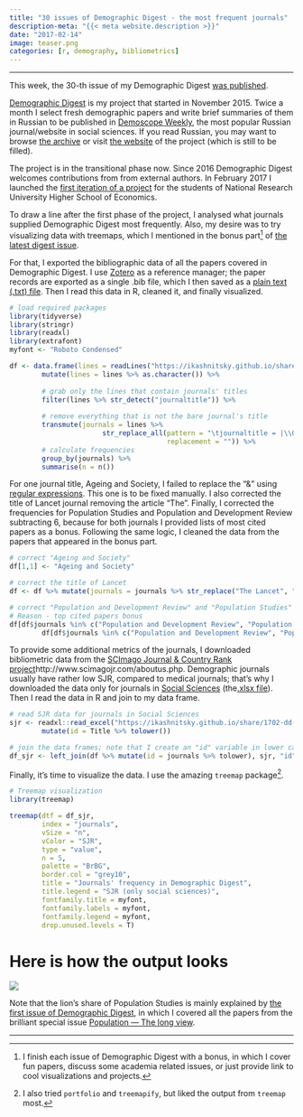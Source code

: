 ```yaml
---
title: "30 issues of Demographic Digest - the most frequent journals"
description-meta: "{{< meta website.description >}}"
date: "2017-02-14"
image: teaser.png
categories: [r, demography, bibliometrics]
---
```


***

This week, the 30-th issue of my Demographic Digest [was published](http://demoscope.ru/weekly/2017/0715/digest01.php).   

[Demographic Digest](/dd) is my project that started in November 2015. Twice a month I select fresh demographic papers and write brief summaries of them in Russian to be published in [Demoscope Weekly](http://demoscope.ru), the most popular Russian journal/website in social sciences. If you read Russian, you may want to browse [the archive](http://demoscope.ru/weekly/arc/arcdigest.php) or visit [the website](https://ikashnitsky.github.io/dem-digest/) of the project (which is still to be filled).  

The project is in the transitional phase now. Since 2016 Demographic Digest welcomes contributions from from external authors. In February 2017 I launched the [first iteration of a project](https://www.hse.ru/org/hse/pfair/199751652.html) for the students of National Research University Higher School of Economics.  

To draw a line after the first phase of the project, I analysed what journals supplied Demographic Digest most frequently. Also, my desire was to try visualizing data with treemaps, which I mentioned in the bonus part[^1] of [the latest digest issue](http://demoscope.ru/weekly/2017/0715/digest03.php).  

For that, I exported the bibliographic data of all the papers covered in Demographic Digest. I use [Zotero](https://www.zotero.org) as a reference manager; the paper records are exported as a single .bib file, which I then saved as a [plain text (.txt) file](/share/1702-dd-stats/dd-bib.txt). Then I read this data in R, cleaned it, and finally visualized.


```r
# load required packages
library(tidyverse)
library(stringr)
library(readxl)
library(extrafont)
myfont <- "Roboto Condensed"

df <- data.frame(lines = readLines("https://ikashnitsky.github.io/share/1702-dd-stats/dd-bib.txt")) %>% 
        mutate(lines = lines %>% as.character()) %>% 
        
        # grab only the lines that contain journals' titles
        filter(lines %>% str_detect("journaltitle")) %>% 
        
        # remove everything that is not the bare journal's title
        transmute(journals = lines %>% 
                       str_replace_all(pattern = "\tjournaltitle = |\\Q{\\E|\\Q}\\E,|\\Q}\\E", 
                                       replacement = "")) %>% 
        # calculate frequencies
        group_by(journals) %>% 
        summarise(n = n())
```

For one journal title, Ageing and Society, I failed to replace the "\&" using [regular expressions](https://www.rstudio.com/wp-content/uploads/2016/09/RegExCheatsheet.pdf). This one is to be fixed manually. I also corrected the title of Lancet journal removing the article "The". Finally, I corrected the frequencies for Population Studies and Population and Development Review subtracting 6, because for both journals I provided lists of most cited papers as a bonus. Following the same logic, I cleaned the data from the papers that appeared in the bonus part. 

```r
# correct "Ageing and Society"
df[1,1] <- "Ageing and Society"

# correct the title of Lancet
df <- df %>% mutate(journals = journals %>% str_replace("The Lancet", "Lancet"))

# correct "Population and Development Review" and "Population Studies" for 6 each
# Reason - top cited papers bonus
df[df$journals %in% c("Population and Development Review", "Population Studies"), 2] <- 
        df[df$journals %in% c("Population and Development Review", "Population Studies"), 2] - 6
```

To provide some additional metrics of the journals, I downloaded bibliometric data from the [SCImago Journal & Country Rank project]()http://www.scimagojr.com/aboutus.php. Demographic journals usually have rather low SJR, compared to medical journals; that's why I downloaded the data only for journals in [Social Sciences](http://www.scimagojr.com/journalrank.php?area=3300) (the[.xlsx file](/doc/misc/dd-stats/scimagojr.xlsx)). Then I read the data in R and join to my data frame.

```r
# read SJR data for journals in Social Sciences
sjr <- readxl::read_excel("https://ikashnitsky.github.io/share/1702-dd-stats/scimagojr.xlsx", 1) %>% 
        mutate(id = Title %>% tolower())

# join the data frames; note that I create an "id" variable in lower case
df_sjr <- left_join(df %>% mutate(id = journals %>% tolower), sjr, "id") 
```

Finally, it's time to visualize the data. I use the amazing `treemap` package[^2].

```r
# Treemap visualization
library(treemap)

treemap(dtf = df_sjr, 
        index = "journals", 
        vSize = "n", 
        vColor = "SJR", 
        type = "value",
        n = 5,
        palette = "BrBG", 
        border.col = "grey10", 
        title = "Journals' frequency in Demographic Digest",
        title.legend = "SJR (only social sciences)",
        fontfamily.title = myfont,
        fontfamily.labels = myfont,
        fontfamily.legend = myfont,
        drop.unused.levels = T)
```

# Here is how the output looks

![](treemap-dd-stats.png)

Note that the lion's share of Population Studies is mainly explained by [the first issue of Demographic Digest](http://demoscope.ru/weekly/2015/0661/digest01.php), in which I covered all the papers from the brilliant special issue [Population — The long view](http://www.tandfonline.com/toc/rpst20/69/sup1).  

***

[^1]: I finish each issue of Demographic Digest with a bonus, in which I cover fun papers, discuss some academia related issues, or just provide link to cool visualizations and projects.
[^2]: I also tried `portfolio` and `treemapify`, but liked the output from `treemap` most. 
